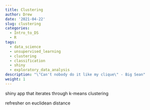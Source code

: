 ```yaml
---
title: Clustering
author: Drew
date: '2021-04-22'
slug: clustering
categories:
  - Intro_to_DS
  - R
tags:
  - data_science
  - unsupervised_learning
  - clustering
  - classification
  - shiny
  - exploratory_data_analysis
description: "\"Can't nobody do it like my clique\" - Big Sean"
weight: 1
---
```


shiny app that iterates through k-means clustering

refresher on euclidean distance

